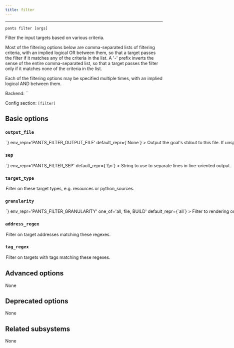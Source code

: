 ```yaml
---
title: filter
---
```



---

```
pants filter [args]
```

Filter the input targets based on various criteria.

Most of the filtering options below are comma-separated lists of filtering criteria, with an implied logical OR between them, so that a target passes the filter if it matches any of the criteria in the list. A &#x27;-&#x27; prefix inverts the sense of the entire comma-separated list, so that a target passes the filter only if it matches none of the criteria in the list.

Each of the filtering options may be specified multiple times, with an implied logical AND between them.

Backend: <span className="color--primary">``</span>

Config section: <span className="color--primary">`[filter]`</span>

<span className={styles.options}>

## Basic options

### `output_file`

<Option
  cli_repr={`--filter-output-file=<path>`}
  env_repr='PANTS_FILTER_OUTPUT_FILE'
  default_repr={`None`}
>

Output the goal&#x27;s stdout to this file. If unspecified, outputs to stdout.

</Option>

### `sep`

<Option
  cli_repr={`--filter-sep=<separator>`}
  env_repr='PANTS_FILTER_SEP'
  default_repr={`\\n`}
>

String to use to separate lines in line-oriented output.

</Option>

### `target_type`

<Option
  cli_repr={`--filter-target-type="[[+-]type1,type2,..., [+-]type1,type2,..., ...]"`}
  env_repr='PANTS_FILTER_TARGET_TYPE'
  default_repr={`[]`}
>

Filter on these target types, e.g. `resources` or `python_sources`.

</Option>

### `granularity`

<Option
  cli_repr={`--filter-granularity=<TargetGranularity>`}
  env_repr='PANTS_FILTER_GRANULARITY'
  one_of='all, file, BUILD'
  default_repr={`all`}
>

Filter to rendering only targets declared in BUILD files, only file-level targets, or all targets.

</Option>

### `address_regex`

<Option
  cli_repr={`--filter-address-regex="[[+-]regex1,regex2,..., [+-]regex1,regex2,..., ...]"`}
  env_repr='PANTS_FILTER_ADDRESS_REGEX'
  default_repr={`[]`}
>

Filter on target addresses matching these regexes.

</Option>

### `tag_regex`

<Option
  cli_repr={`--filter-tag-regex="[[+-]regex1,regex2,..., [+-]regex1,regex2,..., ...]"`}
  env_repr='PANTS_FILTER_TAG_REGEX'
  default_repr={`[]`}
>

Filter on targets with tags matching these regexes.

</Option>

## Advanced options

None

## Deprecated options

None

## Related subsystems

None

</span>
